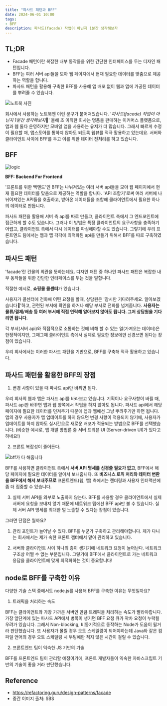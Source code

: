 ```yaml
---
title: "파사드 패턴과 BFF"
date: 2024-06-01 10:00
tags:
- BFF
description: 파사드(facade) 작업이 아닌지 1분간 생각해보자
---
```


## TL;DR
- Facade 패턴이란 복잡한 내부 동작들을 위한 간단한 인터페이스를 두는 디자인 패턴입니다.
- BFF는 여러 서버 api들을 모아 웹 페이지에서 현재 필요한 데이터를 맞춤으로 제공하는 역할을 합니다.
- 파사드 패턴을 활용해 구축한 BFF를 사용해 앱 배포 없이 웹과 앱에 가공된 데이터를 뿌려줄 수 있습니다.

![노트북 사진](/images/blog/24/bff-labtop.jpg)

회사에서 사용하는 노트북엔 이런 문구가 붙어져있습니다.
'*파사드(facade) 작업이 아닌지 1분간 생각해보자*🐻'
올해 초 이직한 회사는 명품을 판매하는 이커머스 플랫폼으로, 앱과 웹 둘다 운영하지만 모바일 앱을 사용하는 유저가 더 많습니다.
그래서 빠르게 수정이 필요할 때, 앱스토어를 통하지 않아도 되도록 웹뷰를 적극 활용하고 있는데요.
서버와 클라이언트 사이에 BFF를 두고 이를 위한 데이터 전처리를 하고 있습니다.

## BFF

![logic](/images/blog/24/bff-logic.png)

**BFF: Backend For Frontend**

'프론트를 위한 백엔드'인 BFF는 나눠져있는 여러 서버 api들을 모아 웹 페이지에서 현재 필요한 데이터를 맞춤으로 제공하는 역할을 합니다.
'API 조합기'로써 여러 서버에 나뉘어져있는 API들을 호출하고, 받아온 데이터들을 조합해 클라이언트에서 필요한 하나의 데이터로 만듭니다.

파사드 패턴을 활용해 서버 측 api를 따로 만들고, 클라이언트 측에서 그 엔드포인트에 접근하게 할 수도 있습니다.
그러나 이 방법은 특정 클라이언트의 요구사항을 충족하기 어렵고, 클라이언트 측에서 다시 데이터를 파싱해야할 수도 있습니다.
그렇기에 우리 프론트엔드 팀에서는 웹과 앱 각각에 최적화된 api를 만들기 위해서 BFF를 따로 구축하였습니다.


## 파사드 패턴

'facade'란 건물의 외관을 뜻하는데요.
디자인 패턴 중 하나인 파사드 패턴은 복잡한 내부 동작들을 위한 간단한 인터페이스를 두는 것을 말합니다.

적절한 예시로, **쇼핑몰 콜센터**가 있습니다.

사용자가 콜센터에 전화해 어떤 요청을 할때, 상담원은 '잠시만 기다려주세요. 알아보겠습니다🙏'하고,
관련된 부서에 확인을 하거나 해당 부서로 전화를 넘겨줍니다.
**사용자는 물류/결제/배송 등 여러 부서에 직접 연락해 알아보지 않아도 됩니다. 그저 상담원을 기다리면 됩니다.**

각 부서(서버 api)와 직접적으로 소통하는 것에 비해 할 수 있는 일(가져오는 데이터)은 한정적이지만,
그때그때 클라이언트 측에서 실제로 필요한 정보에만 신경쓰면 된다는 장점이 있습니다.

우리 회사에서는 이러한 파사드 패턴을 기반으로, BFF를 구축해 적극 활용하고 있습니다.

## 파사드 패턴을 활용한 BFF의 장점

1. 변경 사항이 있을 때 파사드 api만 바뀌면 된다.

우리 회사의 웹과 앱은 파사드 api를 바라보고 있습니다. 기획이나 요구사항이 바뀔 때,
파사드 api만 바꾸면 앱과 웹 양쪽에서 작업을 하지 않아도 됩니다.
파사드 api에서 해당 페이지에 필요한 데이터를 던져주기 때문에 앱과 웹에선 그냥 뿌려주기만 하면 됩니다.
앱의 경우 사용자가 앱 업데이트를 하지 않으면 변경 사항이 적용되지 않기에,
사용자가 업데이트를 하지 않아도 실시간으로 새로운 배포가 적용되는 방법으로 BFF를 선택했습니다.
(비슷한 예시로, 앱 개발 방법론 중 서버 드리븐 UI (Server-driven UI)가 있다고 하네요!)

2. 프론트 복잡성이 줄어든다.

![bff가 다 해줍니다](/images/blog/24/bff-summary.png)

BFF를 사용하면 클라이언트 측에서 **서버 API 명세를 신경쓸 필요가 없고**,
BFF에서 해당 페이지에 필요한 데이터를 알아서 보내줍니다.
 또 **비즈니스 로직 처리와 데이터 변환을 BFF에서 해서 보내주므로** 프론트엔드(웹, 앱) 측에서는 렌더링과 사용자 인터랙션에 좀 더 집중할 수 있습니다.

3. 실제 서버 API를 외부로 노출하지 않는다.
BFF를 사용할 경우 클라이언트에서 실제 서버에 요청을 보내지 않기 때문에 네트워크 탭에선 BFF api만 볼 수 있습니다.
실제 서버 API 명세를 최대한 덜 노출할 수 있다는 장점이 있습니다.

그러면 단점은 뭘까요?

1. 관리 포인트가 늘어날 수 있다.
BFF를 누군가 구축하고 관리해야합니다. 제가 다니는 회사에서는 제가 속한 프론트 챕터에서 맡아 관리하고 있습니다.

2. 서버와 클라이언트 사이 하나의 층이 생기기에 네트워크 요청이 늘어난다.
네트워크 구조상 어쩔 수 없는 부분입니다. 그렇기에 BFF에서 클라이언트로 가는 네트워크 응답을 클라이언트에 맞게 최적화하는 것이 중요합니다!

## node로 BFF를 구축한 이유

다양한 기술 스택 중에서도 node.js를 사용해 BFF를 구축한 이유는 무엇일까요?

1. 트래픽을 처리하는 속도

BFF는 클라이언트와 가장 가까운 서버인 만큼 트래픽을 처리하는 속도가 빨라야합니다.
가장 앞단계에 있는 파사드 API에서 병목이 생기면 BFF 요청 큐가 꽉차 요청이 누락될 우려가 있습니다.
그래서 Non-blocking, 비동기적으로 동작하는 Node가 도움이 될거라 판단했습니다.
또 사용자가 몰릴 경우 오토 스케일링이 되어야하는데 Java와 같은 컴파일 언어의 경우 오토 스케일링 시 부팅에만 적지 않은 시간이 걸릴 수 있습니다.

2. 프론트엔드 팀이 익숙한 JS 기반의 기술

BFF를 프론트엔드 팀이 관리할 예정이기에, 프론트 개발자들이 익숙한 자바스크립트 기반의 기술이 좋을 거라 판단했습니다.

## Reference

- https://refactoring.guru/design-patterns/facade
- 중간 이미지 출처: SBS

